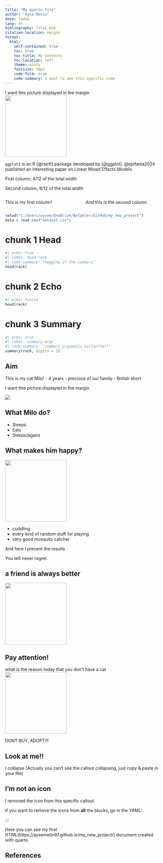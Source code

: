 ```yaml
---
title: "My quarto file"
author: "Ayse Metin"
date: today
lang: en
bibliography: file1.bib
citation-location: margin
format: 
  html:
    self-contained: true     
    toc: true                   
    toc-title: My contents   
    toc-location: left
    theme: minty  
    fontsize: 28px   
    code-fold: true
    code-summary: I want to see this specific code
---
```

::: {.column-margin}
I want this picture displayed in the margin  
![](milo2.png){width=200}
:::

`ggplot2` is an R [@rsoft] package developed by [@ggplot]. @epifania2024 published an interesting paper on Linear Mixed Effects Models. 

::: {.grid}
::: {.g-col-4}
First column, 4/12 of the total width
:::

::: {.g-col-8}
Second column, 8/12 of the total width 
:::
:::

::: {.columns}
::: {.column width="50%"}
This is my first column!
:::

::: {.column width="50%"}
And this is the second column
:::
:::

::: {.panel-tabset}


```r
setwd("C:/Users/aysem/OneDrive/Belgeler/GitHub/my_new_project")
data = read.csv("dataset.csv")
```
# chunk 1 Head
```r
#| echo: true
#| label: head-rock
#| code-summary: "begging of the summary"
head(rock)
```
# chunk 2 Echo
```r
#| echo: fenced
head(rock)
```
# chunk 3 Summary
```r
#| echo: true
#| label: summary-args
#| code-summary: "summary argumanla kullan??m??"
summary(rock, digits = 2)
```

:::

## Aim

This is my cat Milo!
- 4 years
- precious of our family
- British short

I want this picture displayed in the margin

![](milo1.png)

## What Milo do?

- Sleeps 
- Eats
- Sleeps(again)

## What makes him happy?

![](milo7.png){width=200}

- cuddling
- every kind of random stuff for playing
- very good mosquito catcher 

And here I present the results

::: {.callout-note}
You will never regret
:::

::: {.callout-tip}
## a friend is always better
![](milo8.png){width=200}
:::

::: {.callout-caution}
## Pay attention!
what is the reason today that you don't have a cat
![](milo7.png){width=200}
:::


::: {.callout-warning}
DONT BUY, ADOPT!!! 
:::

::: {.callout-warning collapse="true"}
## Look at me!!

I collapse (Actually you can't see the callout collapsing, just copy & paste in your file)
:::


::: {.callout-tip icon="false"}
## I'm not an icon

I removed the icon from this specific callout. 

If you want to remove the icons from **all** the blocks, go in the YAML: 
:::

:::

Here you can see my first HTML(https://aysemetin97.github.io/my_new_project/) document created with quarto 

## References

